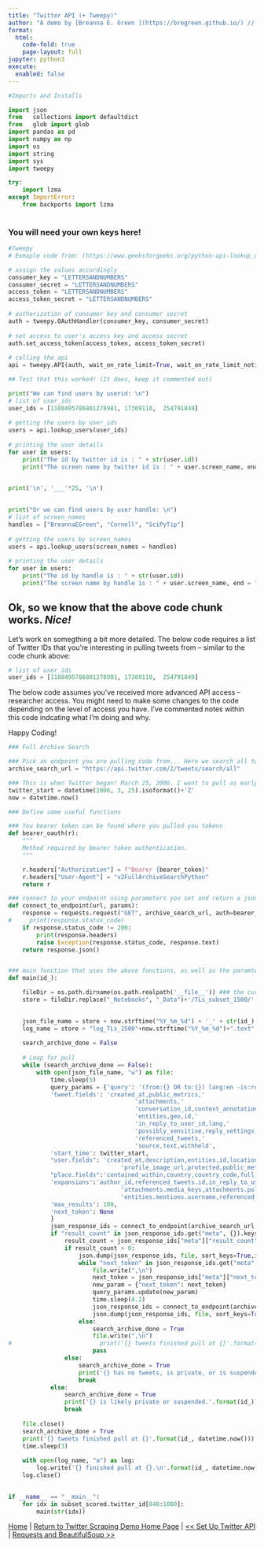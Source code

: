 ```yaml
---
title: "Twitter API (+ Tweepy)"
author: "A demo by [Breanna E. Green ](https://bregreen.github.io/) // Powered by [Quarto](https://quarto.org/docs/tools/jupyter-lab.html)"
format: 
  html:
    code-fold: true
    page-layout: full
jupyter: python3
execute: 
  enabled: false
---
```


```python

#Imports and Installs

import json
from   collections import defaultdict
from   glob import glob
import pandas as pd
import numpy as np
import os
import string
import sys
import tweepy 

try:
    import lzma
except ImportError:
    from backports import lzma
    
```

### You will need your own keys here!

```python

#Tweepy
# Exmaple code from: (https://www.geeksforgeeks.org/python-api-lookup_users-in-tweepy/)

# assign the values accordingly 
consumer_key = "LETTERSANDNUMBERS" 
consumer_secret = "LETTERSANDNUMBERS" 
access_token = "LETTERSANDNUMBERS" 
access_token_secret = "LETTERSANDNUMBERS" 
  
# authorization of consumer key and consumer secret 
auth = tweepy.OAuthHandler(consumer_key, consumer_secret) 
  
# set access to user's access key and access secret  
auth.set_access_token(access_token, access_token_secret) 
  
# calling the api  
api = tweepy.API(auth, wait_on_rate_limit=True, wait_on_rate_limit_notify=True) 

```


```python

## Test that this worked! (It does, keep it commented out)

print("We can find users by userid: \n")
# list of user_ids 
user_ids = [1188495786801278981, 17369110,  254791849]
  
# getting the users by user_ids 
users = api.lookup_users(user_ids) 
  
# printing the user details 
for user in users: 
    print("The id by twitter id is : " + str(user.id)) 
    print("The screen name by twitter id is : " + user.screen_name, end = "\n\n")


print('\n', '___'*25, '\n') 
    
    
print("Or we can find users by user handle: \n")
# list of screen_names 
handles = ["BreannaEGreen", "Cornell", "SciPyTip"] 
  
# getting the users by screen_names 
users = api.lookup_users(screen_names = handles) 
  
# printing the user details 
for user in users: 
    print("The id by handle is : " + str(user.id)) 
    print("The screen name by handle is : " + user.screen_name, end = "\n\n") 

```

## Ok, so we know that the above code chunk works. *Nice!*

Let's work on somegthing a bit more detailed. The below code requires a list of Twitter IDs that you're interesting in pulling tweets from -- similar to the code chunk above:

```python
# list of user_ids 
user_ids = [1188495786801278981, 17369110,  254791849]
```

The below code assumes you've received more advanced API access -- researcher access. You might need to make some changes to the code depending on the level of access you have. I've commented notes within this code indcating what I'm doing and why.

Happy Coding!


```python

### Full Archive Search

### Pick an endpoint you are pulling code from... Here we search all tweets 
archive_search_url = "https://api.twitter.com/2/tweets/search/all"

### This is when Twitter began! March 25, 2006. I want to pull as early as I possibly can, so why not start near the day the website launched?
twitter_start = datetime(2006, 3, 25).isoformat()+'Z'
now = datetime.now()

### Define some useful functions

### You bearer token can be found where you pulled you tokens
def bearer_oauth(r):
    """
    Method required by bearer token authentication.
    """

    r.headers["Authorization"] = f"Bearer {bearer_token}"
    r.headers["User-Agent"] = "v2FullArchiveSearchPython"
    return r

### connect to your endpoint using parameters you set and return a json snippet
def connect_to_endpoint(url, params):
    response = requests.request("GET", archive_search_url, auth=bearer_oauth, params=params)
#     print(response.status_code)
    if response.status_code != 200:
        print(response.headers)
        raise Exception(response.status_code, response.text)
    return response.json()


### main function that uses the above functions, as well as the paramters you want
def main(id_):

    fileDir = os.path.dirname(os.path.realpath('__file__')) ### the current path that you're working in
    store = fileDir.replace("_Notebooks", "_Data")+'/TLs_subset_1500/' ### name of folder where you want to store these results

    
    json_file_name = store + now.strftime("%Y_%m_%d") + '_' + str(id_) + '.json' ### json file name as DATE_USERID_.json
    log_name = store + "log_TLs_1500"+now.strftime("%Y_%m_%d")+".text" ### creating a log of what was pulled in case somethign breaks (which happens!)
    
    search_archive_done = False
        
    # Loop for pull
    while (search_archive_done == False):
        with open(json_file_name, "w") as file:
            time.sleep(5)
            query_params = {'query': '(from:{} OR to:{}) lang:en -is:retweet'.format(id_, id_),
            'tweet.fields': 'created_at,public_metrics,'
                                    'attachments,'
                                    'conversation_id,context_annotations,'
                                    'entities,geo,id,'
                                    'in_reply_to_user_id,lang,'
                                    'possibly_sensitive,reply_settings,'
                                    'referenced_tweets,'
                                    'source,text,withheld',
            'start_time': twitter_start,
            "user.fields": 'created_at,description,entities,id,location,name,' 
                                'profile_image_url,protected,public_metrics,url,username,verified,withheld',
            "place.fields":'contained_within,country,country_code,full_name,geo,id,name,place_type',
            'expansions':'author_id,referenced_tweets.id,in_reply_to_user_id,'
                                'attachments.media_keys,attachments.poll_ids,geo.place_id,'
                                'entities.mentions.username,referenced_tweets.id.author_id', 
            'max_results': 100,
            'next_token': None
            }
            json_response_ids = connect_to_endpoint(archive_search_url, query_params)
            if "result_count" in json_response_ids.get("meta", {}).keys():
                result_count = json_response_ids["meta"]["result_count"]
                if result_count > 0:
                    json.dump(json_response_ids, file, sort_keys=True,indent=2, separators=(',', ': '))
                    while "next_token" in json_response_ids.get("meta", {}).keys():
                        file.write(",\n")
                        next_token = json_response_ids["meta"]["next_token"]
                        new_param = {"next_token": next_token}
                        query_params.update(new_param)
                        time.sleep(4.2)
                        json_response_ids = connect_to_endpoint(archive_search_url, query_params)
                        json.dump(json_response_ids, file, sort_keys=True,indent=2, separators=(',', ': '))
                    else:
                        search_archive_done = True
                        file.write(",\n")
#                         print('{} tweets finished pull at {}'.format(id_, datetime.now()))
                        pass
                else:
                    search_archive_done = True
                    print('{} has no tweets, is private, or is suspended. finished pull at {}'.format(id_, datetime.now()))
                    break
            else:
                search_archive_done = True
                print('{} is likely private or suspended.'.format(id_))
                break
       
    file.close()
    search_archive_done = True
    print('{} tweets finished pull at {}'.format(id_, datetime.now()))
    time.sleep(3)
    
    with open(log_name, "a") as log:
        log.write('{} finished pull at {}.\n'.format(id_, datetime.now()))
    log.close()
                

if __name__ == "__main__":
    for idx in subset_scored.twitter_id[848:1000]:
        main(str(idx))


```



[Home](https://bregreen.github.io/#) | 
[Return to Twitter Scraping Demo Home Page](https://bregreen.github.io/projects/Twitter_Scraping_Demo/Twitter_Scrape_Demo_README.html#) | 
[<< Set Up Twitter API](https://bregreen.github.io/projects/Twitter_Scraping_Demo/set_up_twitter_api_steps.html#) |
[Requests and BeautifulSoup >>](https://bregreen.github.io/projects/Twitter_Scraping_Demo/requests_and_beautifulsoup.html#) 
